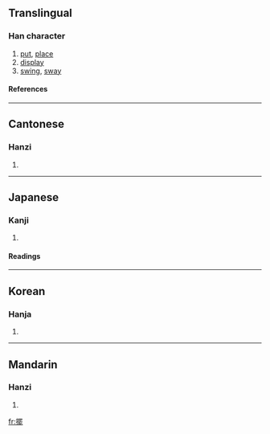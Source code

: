 {{see|摆}}

==Translingual==
===Han character===
{{Han char|rn=64|rad=手|as=15|sn=18|four=5601<sub>1</sub>|canj=手田中心 (QWLP)}}
# [[put]], [[place]]
# [[display]]
# [[swing]], [[sway]]
====References====
{{Han ref|kx=0461.190|dkj=12910|dj=0810.190|hdz=31980.090|uh=64FA|ud=25850|bh=C25C|bd=49756}}

----
==Cantonese==
===Hanzi===
{{yue-hanzi|jyut=|y=baai2}}
# {{defn|Cantonese}}

----
==Japanese==
===Kanji===
{{ja-kanji|grade=|rs=手15}}
# {{defn|Japanese}} 
====Readings====
{{ja-readings|on=[[はい]] (hai)|kun=[[ひらく]] (hiraku)}}

----
==Korean==
===Hanja===
{{ko-hanja|hangeul=파|eumhun=|rv=pa|mr=p'a|y=pha}}
# {{defn|Korean}}

----
==Mandarin==
===Hanzi===
{{cmn-hanzi|sim=摆|pin=[[bǎi]] (bai3)|wg=pai<sup>3</sup>}}
# {{defn|Mandarin}}

[[fr:擺]]